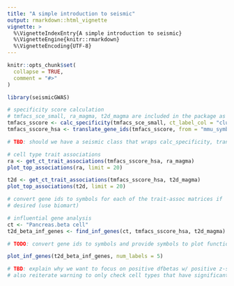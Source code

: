```yaml
---
title: "A simple introduction to seismic"
output: rmarkdown::html_vignette
vignette: >
  %\VignetteIndexEntry{A simple introduction to seismic}
  %\VignetteEngine{knitr::rmarkdown}
  %\VignetteEncoding{UTF-8}
---
```


```r
knitr::opts_chunk$set(
  collapse = TRUE,
  comment = "#>"
)
```

```r
library(seismicGWAS)
```

```r
# specificity score calculation
# tmfacs_sce_small, ra_magma, t2d_magma are included in the package as examples
tmfacs_sscore <- calc_specificity(tmfacs_sce_small, ct_label_col = "cluster_name")
tmfacs_sscore_hsa <- translate_gene_ids(tmfacs_sscore, from = "mmu_symbol")

# TBD: should we have a seismic class that wraps calc_specificity, translate_gene_ids, and get_ct_trait_associations?
```

```r
# cell type trait associations
ra <- get_ct_trait_associations(tmfacs_sscore_hsa, ra_magma)
plot_top_associations(ra, limit = 20)
```

```r
t2d <- get_ct_trait_associations(tmfacs_sscore_hsa, t2d_magma)
plot_top_associations(t2d, limit = 20)
```

```r
# convert gene ids to symbols for each of the trait-assoc matrices if
# desired (use biomart)

# influential gene analysis
ct <- "Pancreas.beta cell"
t2d_beta_inf_genes <- find_inf_genes(ct, tmfacs_sscore_hsa, t2d_magma)

# TODO: convert gene ids to symbols and provide symbols to plot function

plot_inf_genes(t2d_beta_inf_genes, num_labels = 5)

# TBD: explain why we want to focus on positive dfbetas w/ positive z-scores + the reasons why to look at others?
# also reiterate warning to only check cell types that have significant association
```


